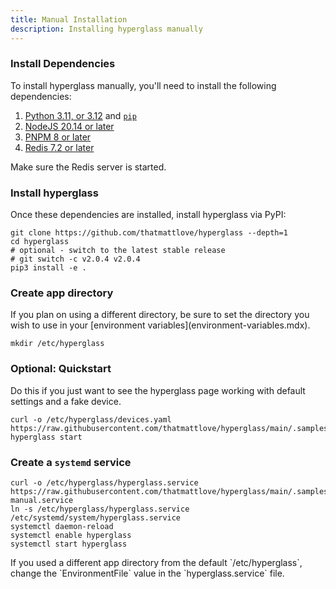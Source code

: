 ```yaml
---
title: Manual Installation
description: Installing hyperglass manually
---
```



<Steps>

### Install Dependencies

To install hyperglass manually, you'll need to install the following dependencies:

1. [Python 3.11, or 3.12](https://www.python.org/downloads/) and [`pip`](https://pip.pypa.io/en/stable/installation/)
2. [NodeJS 20.14 or later](https://nodejs.org/en/download)
3. [PNPM 8 or later](https://pnpm.io/installation)
4. [Redis 7.2 or later](https://redis.io/download/)

<Callout type="warning">Make sure the Redis server is started.</Callout>

### Install hyperglass

Once these dependencies are installed, install hyperglass via PyPI:

```shell copy
git clone https://github.com/thatmattlove/hyperglass --depth=1
cd hyperglass
# optional - switch to the latest stable release
# git switch -c v2.0.4 v2.0.4
pip3 install -e .
```

### Create app directory

<Callout type="info">
    If you plan on using a different directory, be sure to set the directory you wish to use in your
    [environment variables](environment-variables.mdx).
</Callout>

```shell copy
mkdir /etc/hyperglass
```

### Optional: Quickstart

Do this if you just want to see the hyperglass page working with default settings and a fake device.

```shell copy
curl -o /etc/hyperglass/devices.yaml https://raw.githubusercontent.com/thatmattlove/hyperglass/main/.samples/sample_devices.yaml
hyperglass start
```

### Create a `systemd` service

```shell copy
curl -o /etc/hyperglass/hyperglass.service https://raw.githubusercontent.com/thatmattlove/hyperglass/main/.samples/hyperglass-manual.service
ln -s /etc/hyperglass/hyperglass.service /etc/systemd/system/hyperglass.service
systemctl daemon-reload
systemctl enable hyperglass
systemctl start hyperglass
```

<Callout type="info">
    If you used a different app directory from the default `/etc/hyperglass`, change the
    `EnvironmentFile` value in the `hyperglass.service` file.
</Callout>

</Steps>
